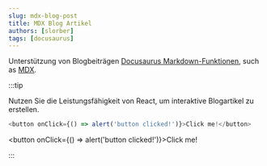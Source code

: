```yaml
---
slug: mdx-blog-post
title: MDX Blog Artikel
authors: [slorber]
tags: [docusaurus]
---
```


Unterstützung von Blogbeiträgen [Docusaurus Markdown-Funktionen](https://docusaurus.io/docs/markdown-features), such as [MDX](https://mdxjs.com/).

:::tip

Nutzen Sie die Leistungsfähigkeit von React, um interaktive Blogartikel zu erstellen. 

```js
<button onClick={() => alert('button clicked!')}>Click me!</button>
```

<button onClick={() => alert('button clicked!')}>Click me!</button>

:::
